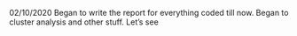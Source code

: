 02/10/2020
Began to write the report for everything coded till now. Began to cluster analysis and other stuff. Let's see
